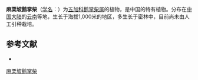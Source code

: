 {{Speciesbox
| name = 麻栗坡鹅掌柴
| status = 
| status_system = 
| image = 
| genus = Schefflera
| species = marlipoensis
| authority = Tseng et Hoo
}}

'''麻栗坡鹅掌柴'''（[[学名|学名]]：{{lang|la|''Schefflera marlipoensis''}}）为[[五加科|五加科]][[鹅掌柴属|鹅掌柴属]]的植物，是中国的特有植物。分布在[[中国大陆|中国大陆]]的[[云南|云南]]等地，生长于海拔1,000米的地区，多生长于密林中，目前尚未由人工引种栽培。

== 参考文献 ==
<div class="references-small">
* {{cite web| url =http://www.bioinfo.cn/db05/KmzwSpecies.php?action=view&id=1545| title =麻栗坡鹅掌柴| work =《中国高等植物数据库全库》| publisher =中国科学院微生物研究所| author =昆明植物研究所| accessdate =2009-02-22| deadurl =yes| archiveurl =https://web.archive.org/web/20160305061728/http://www.bioinfo.cn/db05/KmzwSpecies.php?action=view&id=1545| archivedate =2016-03-05}}
</div>
{{Taxonbar|from=Q5490282}}

[[Category:鹅掌柴属|麻栗坡鹅掌柴]]


{{Apiales-stub}}